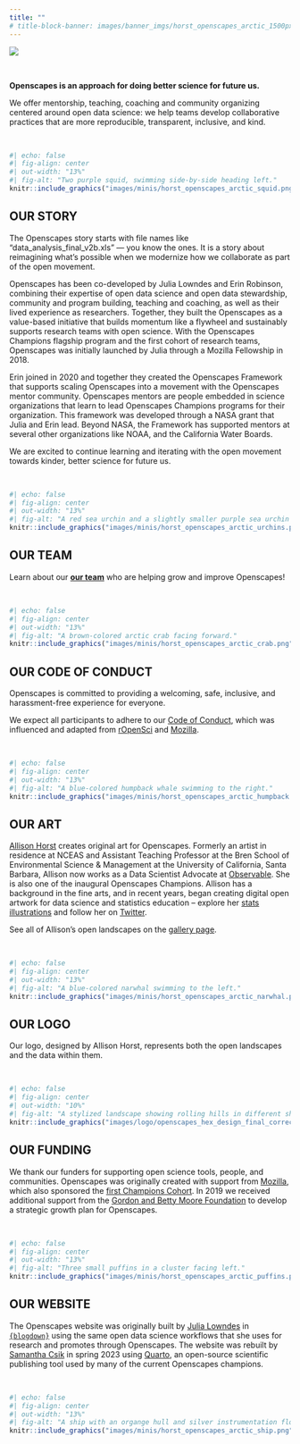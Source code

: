 ```yaml
---
title: ""
# title-block-banner: images/banner_imgs/horst_openscapes_arctic_1500px.png
---
```


::: column-screen
![](images/banner_imgs/text_banners/who_are_we_banner.png)

<br>

::: white-div
::: {.medium-body-text .center-text}
**Openscapes is an approach for doing better science for future us.**
:::

::: center-text
We offer mentorship, teaching, coaching and community organizing centered around open data science: we help teams develop collaborative practices that are more reproducible, transparent, inclusive, and kind.
:::

<br>

```r
#| echo: false
#| fig-align: center
#| out-width: "13%"
#| fig-alt: "Two purple squid, swimming side-by-side heading left."
knitr::include_graphics("images/minis/horst_openscapes_arctic_squid.png")
```
:::

::: white-div
## OUR STORY

The Openscapes story starts with file names like "data_analysis_final_v2b.xls" --- you know the ones. It is a story about reimagining what's possible when we modernize how we collaborate as part of the open movement.

Openscapes has been co-developed by Julia Lowndes and Erin Robinson, combining their expertise of open data science and open data stewardship, community and program building, teaching and coaching, as well as their lived experience as researchers. Together, they built the Openscapes as a value-based initiative that builds momentum like a flywheel and sustainably supports research teams with open science. With the Openscapes Champions flagship program and the first cohort of research teams, Openscapes was initially launched by Julia through a Mozilla Fellowship in 2018.

Erin joined in 2020 and together they created the Openscapes Framework that supports scaling Openscapes into a movement with the Openscapes mentor community. Openscapes mentors are people embedded in science organizations that learn to lead Openscapes Champions programs for their organization. This framework was developed through a NASA grant that Julia and Erin lead. Beyond NASA, the Framework has supported mentors at several other organizations like NOAA, and the California Water Boards.

We are excited to continue learning and iterating with the open movement towards kinder, better science for future us.

<br>

```r
#| echo: false
#| fig-align: center
#| out-width: "13%"
#| fig-alt: "A red sea urchin and a slightly smaller purple sea urchin sitting side-by-side"
knitr::include_graphics("images/minis/horst_openscapes_arctic_urchins.png")
```
:::

::: white-div
## OUR TEAM

Learn about our [**our team**](team.qmd) who are helping grow and improve Openscapes!

<br>

```r
#| echo: false
#| fig-align: center
#| out-width: "13%"
#| fig-alt: "A brown-colored arctic crab facing forward."
knitr::include_graphics("images/minis/horst_openscapes_arctic_crab.png")
```
:::

::: white-div
## OUR CODE OF CONDUCT

Openscapes is committed to providing a welcoming, safe, inclusive, and harassment-free experience for everyone.

We expect all participants to adhere to our [Code of Conduct](code_of_conduct.qmd), which was influenced and adapted from [rOpenSci](https://ropensci.org/code-of-conduct/) and [Mozilla](https://www.mozilla.org/en-US/about/governance/policies/participation/).

<br>

```r
#| echo: false
#| fig-align: center
#| out-width: "13%"
#| fig-alt: "A blue-colored humpback whale swimming to the right."
knitr::include_graphics("images/minis/horst_openscapes_arctic_humpback.png")
```
:::

::: white-div
## OUR ART

[Allison Horst](https://allisonhorst.github.io/) creates original art for Openscapes. Formerly an artist in residence at NCEAS and Assistant Teaching Professor at the Bren School of Environmental Science & Management at the University of California, Santa Barbara, Allison now works as a Data Scientist Advocate at [Observable](https://observablehq.com/). She is also one of the inaugural Openscapes Champions. Allison has a background in the fine arts, and in recent years, began creating digital open artwork for data science and statistics education -- explore her [stats illustrations](https://allisonhorst.com/) and follow her on [Twitter](https://twitter.com/allison_horst).

See all of Allison's open landscapes on the [gallery page](gallery.qmd).

<br>

```r
#| echo: false
#| fig-align: center
#| out-width: "13%"
#| fig-alt: "A blue-colored narwhal swimming to the left."
knitr::include_graphics("images/minis/horst_openscapes_arctic_narwhal.png")
```
:::

::: white-div
## OUR LOGO

Our logo, designed by Allison Horst, represents both the open landscapes and the data within them.

<br>

```r
#| echo: false
#| fig-align: center
#| out-width: "10%"
#| fig-alt: "A stylized landscape showing rolling hills in different shades of orange, with purple flowers along the ridgelines. Subtle gridlines on the hills and circle packing in the flowers give a nod to data in the environment."
knitr::include_graphics("images/logo/openscapes_hex_design_final_correct_dimensions.png")
```
:::

::: white-div
## OUR FUNDING

We thank our funders for supporting open science tools, people, and communities. Openscapes was originally created with support from [Mozilla](https://www.mozilla.org/), which also sponsored the [first Champions Cohort](events/2019-01-21-inaugural/index.Rmd). In 2019 we received additional support from the [Gordon and Betty Moore Foundation](https://www.moore.org/) to develop a strategic growth plan for Openscapes.

<br>

```r
#| echo: false
#| fig-align: center
#| out-width: "13%"
#| fig-alt: "Three small puffins in a cluster facing left."
knitr::include_graphics("images/minis/horst_openscapes_arctic_puffins.png")
```
:::

::: white-div
## OUR WEBSITE

The Openscapes website was originally built by [Julia Lowndes](https://jules32.github.io/) in [`{blogdown}`](https://pkgs.rstudio.com/blogdown/) using the same open data science workflows that she uses for research and promotes through Openscapes. The website was rebuilt by [Samantha Csik](https://samanthacsik.github.io/) in spring 2023 using [Quarto](https://quarto.org/), an open-source scientific publishing tool used by many of the current Openscapes champions.

<br>

```r
#| echo: false
#| fig-align: center
#| out-width: "13%"
#| fig-alt: "A ship with an organge hull and silver instrumentation floats in blue water."
knitr::include_graphics("images/minis/horst_openscapes_arctic_ship.png")
```
:::
:::
